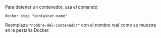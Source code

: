 Para detener un contenedor, usa el comando:

```
docker stop "container-name"
```

Reemplaza `"nombre-del-contenedor"` con el nombre real como se muestra en la pestaña Docker.
